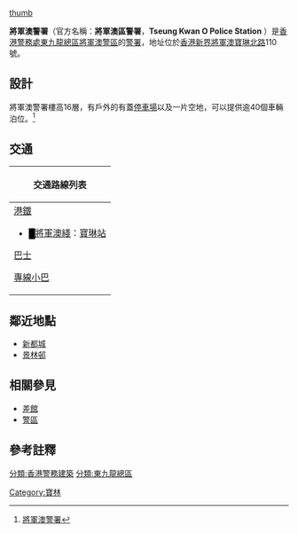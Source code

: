 {{Pathnav|香港警務處|香港警務處架構|警區|將軍澳分區|frame=1}}
[[file:TKO_police_station.JPG|thumb]]

'''將軍澳警署'''（官方名稱：'''將軍澳區警署'''，'''Tseung Kwan O Police Station''' ）是[[香港警務處|香港警務處]][[東九龍總區|東九龍總區]][[將軍澳警區|將軍澳警區]]的[[警署|警署]]，地址位於[[香港|香港]][[新界|新界]][[將軍澳|將軍澳]][[寶琳北路|寶琳北路]]110號。

==設計==
將軍澳警署樓高16層，有戶外的有蓋[[停車場|停車場]]以及一片空地，可以提供逾40個車輛泊位。<ref>[http://www.fso-createhk.gov.hk/chi/lib/locations_search_details.cfm?type=1&File_No=00128 將軍澳警署]{{dead link|date=2017年12月 |bot=InternetArchiveBot |fix-attempted=yes }}</ref>

==交通==
{| class="mw-collapsible mw-collapsed wikitable" style="background:white; margin: 0 auto; width: auto;" 
! 交通路線列表
|-
|
;[[港鐵|港鐵]]
*<font color="{{將軍澳綫色彩}}">█</font>[[將軍澳綫|將軍澳綫]]：[[寶琳站|寶琳站]]
;[[香港巴士|巴士]]
{{九龍新界巴士簡單列表|91M|93A|93K|93M|98A|98C|98D|98S|98P|290|290A|296M|297|297P|798|798A|N293}}{{過海隧道巴士簡單列表|690|690P|694|N691}}
{{大嶼山巴士簡單列表|A29|E22A|E22C|E22S|N29|NA29}}
;[[香港小巴|專線小巴]]
{{新界專線小巴簡單列表|11S|12|12A|15|15A|16|19S|105|105S|107|111}}
|}

==鄰近地點==
*[[新都城|新都城]]
*[[景林邨|景林邨]]

==相關參見==
*[[差館|差館]]
*[[警區|警區]]

==參考註釋==
{{reflist}} 

{{香港警務設置}}

[[分類:香港警務建築|分類:香港警務建築]]
[[Category:寶林|Category:寶林]]
[[分類:東九龍總區|分類:東九龍總區]]